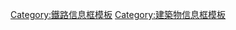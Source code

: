 {{template category|type=infobox}}
[[Category:鐵路信息框模板|Category:鐵路信息框模板]]
[[Category:建築物信息框模板|Category:建築物信息框模板]]